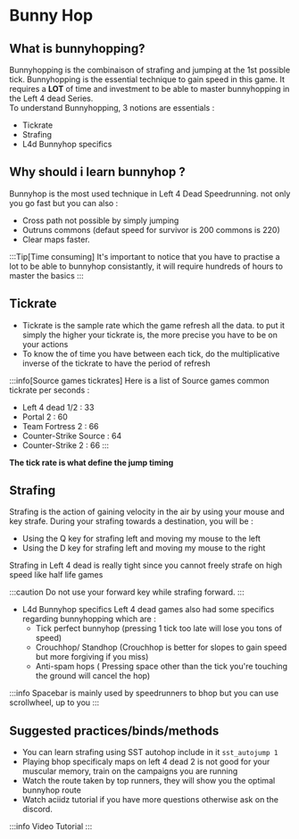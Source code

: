 # Bunny Hop


## What is bunnyhopping?
Bunnyhopping is the combinaison of strafing and jumping at the 1st possible tick. Bunnyhopping is the essential technique to gain speed in this game. It requires a **LOT** of time and investment to be able to master bunnyhopping in the Left 4 dead Series.\
To understand Bunnyhopping, 3 notions are essentials :
  - Tickrate
  - Strafing
  - L4d Bunnyhop specifics



## Why should i learn bunnyhop ?

Bunnyhop is the most used technique in Left 4 Dead Speedrunning. not only you go fast but you can also :

  - Cross path not possible by simply jumping
  - Outruns commons (defaut speed for survivor is 200 commons is 220)
  - Clear maps faster.

:::Tip[Time consuming]
  It's important to notice that you have to practise a lot to be able to bunnyhop consistantly, it will require hundreds of hours to master the basics
:::

## Tickrate
* Tickrate is the sample rate which the game refresh all the data. to put it simply the higher your tickrate is, the more precise you have to be on your actions
* To know the  of time you have between each tick, do the multiplicative inverse of the tickrate to have the period of refresh

:::info[Source games tickrates]
  Here is a list of Source games common tickrate per seconds :
  * Left 4 dead 1/2 : 33
  * Portal 2 : 60
  * Team Fortress 2 : 66
  * Counter-Strike Source : 64
  * Counter-Strike 2 : 66
:::

**The tick rate is what define the jump timing** 


## Strafing
Strafing is the action of gaining velocity in the air by using your mouse and key strafe.
During your strafing towards a destination, you will be : 
  * Using the Q key for strafing left and moving my mouse to the left
  * Using the D key for strafing left and moving my mouse to the right

Strafing in Left 4 dead is really tight since you cannot freely strafe on high speed like half life games

:::caution
  Do not use your forward key while strafing forward.
:::

* L4d Bunnyhop specifics
Left 4 dead games also had some specifics regarding bunnyhopping which are :
  * Tick perfect bunnyhop (pressing 1 tick too late will lose you tons of speed)
  * Crouchhop/ Standhop (Crouchhop is better for slopes to gain speed but more forgiving if you miss)
  * Anti-spam hops ( Pressing space other than the tick you're touching the ground will cancel the hop)

:::info
Spacebar is mainly used by speedrunners to bhop but you can use scrollwheel, up to you 
:::

## Suggested practices/binds/methods
* You can learn strafing using SST autohop include in it `sst_autojump 1`
* Playing bhop specificaly maps  on left 4 dead 2 is not good for your muscular memory, train on the campaigns you are running
* Watch the route taken by top runners, they will show you the optimal bunnyhop route
* Watch aciidz tutorial if you have more questions otherwise ask on the discord.

:::info Video Tutorial
<YouTube youTubeId="u09pKRPlni0"/>
:::

